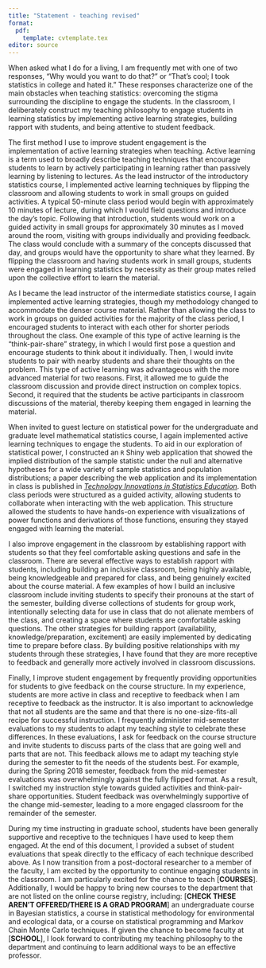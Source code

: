 ```yaml
---
title: "Statement - teaching revised"
format: 
  pdf:
    template: cvtemplate.tex
editor: source
---
```

<!-- advice: https://crlt.umich.edu/sites/default/files/resource_files/CRLT_no23.pdf -->

\begin{flushright}
Christian Stratton

\href{mailto:christianstratton@montana.edu}{christianstratton@montana.edu}
\end{flushright}

\begin{center}
\textbf{Teaching statement} 
\end{center}

When asked what I do for a living, I am frequently met with one of two responses, "Why would you want to do that?" or "That's cool; I took statistics in college and hated it." These responses characterize one of the main obstacles when teaching statistics: overcoming the stigma surrounding the discipline to engage the students. In the classroom, I deliberately construct my teaching philosophy to engage students in learning statistics by implementing active learning strategies, building rapport with students, and being attentive to student feedback.

\vspace*{2mm}

The first method I use to improve student engagement is the implementation of active learning strategies when teaching. Active learning is a term used to broadly describe teaching techniques that encourage students to learn by actively participating in learning rather than passively learning by listening to lectures. As the lead instructor of the introductory statistics course, I implemented active learning techniques by flipping the classroom and allowing students to work in small groups on guided activities. A typical 50-minute class period would begin with approximately 10 minutes of lecture, during which I would field questions and introduce the day's topic. Following that introduction, students would work on a guided activity in small groups for approximately 30 minutes as I moved around the room, visiting with groups individually and providing feedback. The class would conclude with a summary of the concepts discussed that day, and groups would have the opportunity to share what they learned. By flipping the classroom and having students work in small groups, students were engaged in learning statistics by necessity as their group mates relied upon the collective effort to learn the material. 

\vspace*{2mm}

As I became the lead instructor of the intermediate statistics course, I again implemented active learning strategies, though my methodology changed to accommodate the denser course material. Rather than allowing the class to work in groups on guided activities for the majority of the class period, I encouraged students to interact with each other for shorter periods throughout the class. One example of this type of active learning is the "think-pair-share" strategy, in which I would first pose a question and encourage students to think about it individually. Then, I would invite students to pair with nearby students and share their thoughts on the problem. This type of active learning was advantageous with the more advanced material for two reasons. First, it allowed me to guide the classroom discussion and provide direct instruction on complex topics. Second, it required that the students be active participants in classroom discussions of the material, thereby keeping them engaged in learning the material.

\vspace*{2mm}

When invited to guest lecture on statistical power for the undergraduate and graduate level mathematical statistics course, I again implemented active learning techniques to engage the students. To aid in our exploration of statistical power, I constructed an `R` Shiny web application that showed the implied distribution of the sample statistic under the null and alternative hypotheses for a wide variety of sample statistics and population distributions; a paper describing the web application and its implementation in class is published in [*Technology Innovations in Statistics Education*](https://doi.org/10.5070/T513146468). Both class periods were structured as a guided activity, allowing students to collaborate when interacting with the web application. This structure allowed the students to have hands-on experience with visualizations of power functions and derivations of those functions, ensuring they stayed engaged with learning the material. 

\vspace*{2mm}

I also improve engagement in the classroom by establishing rapport with students so that they feel comfortable asking questions and safe in the classroom. There are several effective ways to establish rapport with students, including building an inclusive classroom, being highly available, being knowledgeable and prepared for class, and being genuinely excited about the course material. A few examples of how I build an inclusive classroom include inviting students to specify their pronouns at the start of the semester, building diverse collections of students for group work, intentionally selecting data for use in class that do not alienate members of the class, and creating a space where students are comfortable asking questions. The other strategies for building rapport (availability, knowledge/preparation, excitement) are easily implemented by dedicating time to prepare before class. By building positive relationships with my students through these strategies, I have found that they are more receptive to feedback and generally more actively involved in classroom discussions. 

\vspace*{2mm}

Finally, I improve student engagement by frequently providing opportunities for students to give feedback on the course structure. In my experience, students are more active in class and receptive to feedback when I am receptive to feedback as the instructor. It is also important to acknowledge that not all students are the same and that there is no one-size-fits-all recipe for successful instruction. I frequently administer mid-semester evaluations to my students to adapt my teaching style to celebrate these differences. In these evaluations, I ask for feedback on the course structure and invite students to discuss parts of the class that are going well and parts that are not. This feedback allows me to adapt my teaching style during the semester to fit the needs of the students best. For example, during the Spring 2018 semester, feedback from the mid-semester evaluations was overwhelmingly against the fully flipped format. As a result, I switched my instruction style towards guided activities and think-pair-share opportunities. Student feedback was overwhelmingly supportive of the change mid-semester, leading to a more engaged classroom for the remainder of the semester. 

\vspace*{2mm}

During my time instructing in graduate school, students have been generally supportive and receptive to the techniques I have used to keep them engaged. At the end of this document, I provided a subset of student evaluations that speak directly to the efficacy of each technique described above. As I now transition from a post-doctoral researcher to a member of the faculty, I am excited by the opportunity to continue engaging students in the classroom. I am particularly excited for the chance to teach [**COURSES**]. Additionally, I would be happy to bring new courses to the department that are not listed on the online course registry, including: [**CHECK THESE AREN'T OFFERED/THERE IS A GRAD PROGRAM**] an undergraduate course in Bayesian statistics, a course in statistical methodology for environmental and ecological data, or a course on statistical programming and Markov Chain Monte Carlo techniques. If given the chance to become faculty at [**SCHOOL**], I look forward to contributing my teaching philosophy to the department and continuing to learn additional ways to be an effective professor.

\newpage

\textbf{Student evaluations in support of previous claims}

\emph{Comments on the flipped classroom format}

\begin{itemize}
\item I like the format, and how he taught the course. Was helpful and explained concepts clearly.
\item The format was good and Christian always seemed to know what he was talking about.
\item Group work made class fun and easy to ask for help.
\end{itemize}

\vspace*{2mm}

\emph{Comments on building rapport with availability, preparation, and knowledge and excitement about the material}

\begin{itemize}
\item Christian did a fantastic job of teaching this class. Mastery of course material was obvious, but he tried hard to stimulate one's interest for statistics. He was always available for assistance as well. Thanks for an awesome semester Christian, I really enjoyed this class, which is saying something because I don't really like math at all. You're a great teacher, keep it up.
\item Christian was a very kind and caring instructor. He was always available and willing to help everyone. Overall was great to work with. 
\item Professor seemed excited about stats so class was not boring. Professor always available when help was needed. Thanks!
\item Amazing teacher! He was very helpful + responsive to any questions we had throughout the semester. Christian is definitely an asset to the MSU stats department. 
\item Mr. Stratton is a great instructor. He is extremely helpful and clear in his presentations. He gives excellent and timely feedback and obviously puts a lot of effort into teaching this course. 
\item Great instructor for this course, he knew his material very well and knew how to teach it to us. He went out of his way to make reviews and prepare us for homework and tests. Really enjoyed learnings stats from him and would recommend him to my peers taking 216 in the future. Put in a lot of effort and was always helpful and understanding.
\item I appreciate your knowledge of the material and your willingness to help anytime.
\item Christian is a great teacher who clearly loves stats and is very concerned with students understanding of the material. 
\item I don't quite like stats, but I didn't hate coming to class because Christian was always excited to be there and made a difficult subject learnable by breaking it up into bite size pieces.
\item You genuinely cared about all of us and our understanding of statistics. You were enthusiastic (even when we weren't) and you went above and beyond for us even when you didn't have to. You have been the best TA I've had so far in my college career. It was a pleasure to learn statistics from you Christian!
\item Christan was one of the best teachers I've ever had. He was always available and actually was very helpful. He never made me feel stupid for asking a questions, which I've never had with a teacher before. He understood statistics very well and knew how to teach it to make sense. I would not have an A in stats if Christian wasn't my teacher.
\item Instructor was awesome, very educated in the subject. Knows how to adapt to your learning style to make it easier for you to understand the subject at hand. Would love to take another class taught by this instructor!
\end{itemize}

\emph{Comments on receptiveness to feedback from the Spring 2018 semester}

\begin{itemize}
\item The change in the way the class was taught at the end of the semester worked much better
\item Class went well. Breaking activities into group work and coming back together as a class was okay. Working as a class went better.
\item Didn't learn that much from the group work but when taught up front/asked for help things become more clear.
\item I thought that the course was very well known and explained well, I liked the flexibility you had with what teaching methods worked better. Overall, a good stats TA.
\end{itemize}

